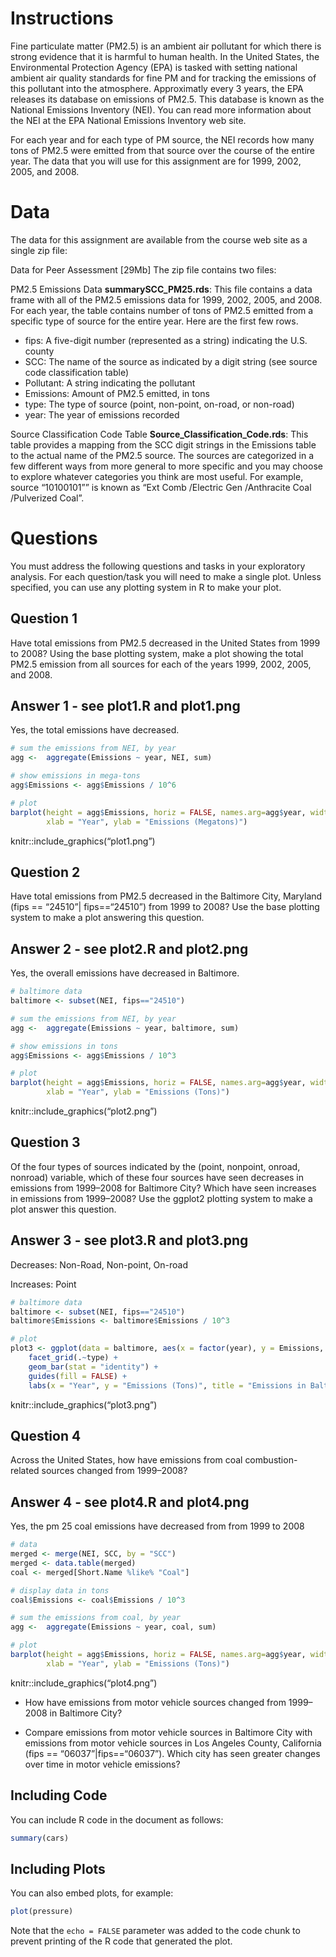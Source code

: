 # Instructions

Fine particulate matter (PM2.5) is an ambient air pollutant for which there is strong evidence that it is harmful to human health. In the United States, the Environmental Protection Agency (EPA) is tasked with setting national ambient air quality standards for fine PM and for tracking the emissions of this pollutant into the atmosphere. Approximatly every 3 years, the EPA releases its database on emissions of PM2.5. This database is known as the National Emissions Inventory (NEI). You can read more information about the NEI at the EPA National Emissions Inventory web site.

For each year and for each type of PM source, the NEI records how many tons of PM2.5 were emitted from that source over the course of the entire year. The data that you will use for this assignment are for 1999, 2002, 2005, and 2008.

# Data
The data for this assignment are available from the course web site as a single zip file:

Data for Peer Assessment [29Mb]
The zip file contains two files:

PM2.5 Emissions Data **summarySCC_PM25.rds**: This file contains a data frame with all of the PM2.5 emissions data for 1999, 2002, 2005, and 2008. For each year, the table contains number of tons of PM2.5 emitted from a specific type of source for the entire year. Here are the first few rows.

- fips: A five-digit number (represented as a string) indicating the U.S. county
- SCC: The name of the source as indicated by a digit string (see source code classification table)
- Pollutant: A string indicating the pollutant
- Emissions: Amount of PM2.5 emitted, in tons
- type: The type of source (point, non-point, on-road, or non-road)
- year: The year of emissions recorded

Source Classification Code Table **Source_Classification_Code.rds**: This table provides a mapping from the SCC digit strings in the Emissions table to the actual name of the PM2.5 source. The sources are categorized in a few different ways from more general to more specific and you may choose to explore whatever categories you think are most useful. For example, source "10100101"" is known as "Ext Comb /Electric Gen /Anthracite Coal /Pulverized Coal".

# Questions
You must address the following questions and tasks in your exploratory analysis. For each question/task you will need to make a single plot. Unless specified, you can use any plotting system in R to make your plot.

## Question 1 
Have total emissions from PM2.5 decreased in the United States from 1999 to 2008? Using the base plotting system, make a plot showing the total PM2.5 emission from all sources for each of the years 1999, 2002, 2005, and 2008.

## Answer 1 - see plot1.R and plot1.png
Yes, the total emissions have decreased.
```r
# sum the emissions from NEI, by year
agg <-  aggregate(Emissions ~ year, NEI, sum)

# show emissions in mega-tons
agg$Emissions <- agg$Emissions / 10^6

# plot
barplot(height = agg$Emissions, horiz = FALSE, names.arg=agg$year, width = 1, main = "Emissions by Year",
        xlab = "Year", ylab = "Emissions (Megatons)")

```

knitr::include_graphics("plot1.png")

## Question 2
Have total emissions from PM2.5 decreased in the Baltimore City, Maryland (fips == "24510"| fips=="24510") from 1999 to 2008? Use the base plotting system to make a plot answering this question.
 
## Answer 2 - see plot2.R and plot2.png
Yes, the overall emissions have decreased in Baltimore.

```r
# baltimore data
baltimore <- subset(NEI, fips=="24510")

# sum the emissions from NEI, by year
agg <-  aggregate(Emissions ~ year, baltimore, sum)

# show emissions in tons
agg$Emissions <- agg$Emissions / 10^3

# plot
barplot(height = agg$Emissions, horiz = FALSE, names.arg=agg$year, width = 1, main = "Baltimore Emissions by Year",
        xlab = "Year", ylab = "Emissions (Tons)")

```

knitr::include_graphics("plot2.png")

## Question 3
Of the four types of sources indicated by the (point, nonpoint, onroad, nonroad) variable, which of these four sources have seen decreases in emissions from 1999–2008 for Baltimore City? Which have seen increases in emissions from 1999–2008? Use the ggplot2 plotting system to make a plot answer this question.
 
## Answer 3 - see plot3.R and plot3.png
Decreases: Non-Road, Non-point, On-road

Increases: Point

```r
# baltimore data
baltimore <- subset(NEI, fips=="24510")
baltimore$Emissions <- baltimore$Emissions / 10^3

# plot
plot3 <- ggplot(data = baltimore, aes(x = factor(year), y = Emissions, fill = type)) +
    facet_grid(.~type) + 
    geom_bar(stat = "identity") +
    guides(fill = FALSE) +
    labs(x = "Year", y = "Emissions (Tons)", title = "Emissions in Baltimore By Type") 

```

knitr::include_graphics("plot3.png")

## Question 4
Across the United States, how have emissions from coal combustion-related sources changed from 1999–2008?

## Answer 4 - see plot4.R and plot4.png
Yes, the pm 25 coal emissions have decreased from from 1999 to 2008

```r
# data
merged <- merge(NEI, SCC, by = "SCC")
merged <- data.table(merged)
coal <- merged[Short.Name %like% "Coal"]

# display data in tons
coal$Emissions <- coal$Emissions / 10^3

# sum the emissions from coal, by year
agg <-  aggregate(Emissions ~ year, coal, sum)

# plot
barplot(height = agg$Emissions, horiz = FALSE, names.arg=agg$year, width = 1, main = "Coal Emissions by Year",
        xlab = "Year", ylab = "Emissions (Tons)")

```

knitr::include_graphics("plot4.png")


- How have emissions from motor vehicle sources changed from 1999–2008 in Baltimore City?

- Compare emissions from motor vehicle sources in Baltimore City with emissions from motor vehicle sources in Los Angeles County, California (fips == "06037"|fips=="06037"). Which city has seen greater changes over time in motor vehicle emissions?

## Including Code

You can include R code in the document as follows:

```r
summary(cars)
```

## Including Plots

You can also embed plots, for example:

```r
plot(pressure)
```

Note that the `echo = FALSE` parameter was added to the code chunk to prevent printing of the R code that generated the plot.
